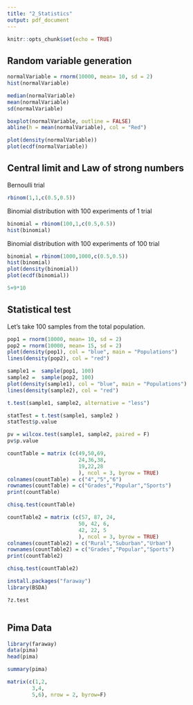 ```yaml
---
title: "2_Statistics"
output: pdf_document
---
```


```r
knitr::opts_chunk$set(echo = TRUE)
```

## Random variable generation

```r
normalVariable = rnorm(10000, mean= 10, sd = 2)
hist(normalVariable)
```

```r
median(normalVariable)
mean(normalVariable)
sd(normalVariable)
```
```r
boxplot(normalVariable, outline = FALSE)
abline(h = mean(normalVariable), col = "Red")
```
```r
plot(density(normalVariable))
plot(ecdf(normalVariable))
```

## Central limit and Law of strong numbers

Bernoulli trial
```r
rbinom(1,1,c(0.5,0.5))
```

Binomial distribution with 100 experiments of 1 trial
```r
binomial = rbinom(100,1,c(0.5,0.5))
hist(binomial)

```

Binomial distribution with 100 experiments of 100 trial
```r
binomial = rbinom(1000,1000,c(0.5,0.5))
hist(binomial)
plot(density(binomial))
plot(ecdf(binomial))
```

```r
5+9*10
```











## Statistical test

Let's take 100 samples from the total population.

```r
pop1 = rnorm(10000, mean= 10, sd = 2)
pop2 = rnorm(10000, mean= 15, sd = 2)
plot(density(pop1), col = "blue", main = "Populations")
lines(density(pop2), col = "red")
```


```r
sample1 =  sample(pop1, 100)
sample2 =  sample(pop2, 100)
plot(density(sample1), col = "blue", main = "Populations")
lines(density(sample2), col = "red")
```

```r
t.test(sample1, sample2, alternative = "less")
```


```r
statTest = t.test(sample1, sample2 )
statTest$p.value
```

```r
pv = wilcox.test(sample1, sample2, paired = F)
pv$p.value
```

```r
countTable = matrix (c(49,50,69,
                       24,36,38,
                       19,22,28
                       ), ncol = 3, byrow = TRUE)
colnames(countTable) = c("4","5","6")
rownames(countTable) = c("Grades","Popular","Sports")
print(countTable)
```


```r
chisq.test(countTable)
```

```r
countTable2 = matrix (c(57, 87, 24,
                       50, 42, 6,
                       42, 22, 5
                       ), ncol = 3, byrow = TRUE)
colnames(countTable2) = c("Rural","Suburban","Urban")
rownames(countTable2) = c("Grades","Popular","Sports")
print(countTable2)
```


```r
chisq.test(countTable2)
```


```r
install.packages("faraway")
library(BSDA)
```


```r
?z.test
```


```r
```






## Pima Data
```r
library(faraway)
data(pima)
head(pima)
```
```r
summary(pima)
```

```r

matrix(c(1,2,
        3,4,
        5,6), nrow = 2, byrow=F)

```


















